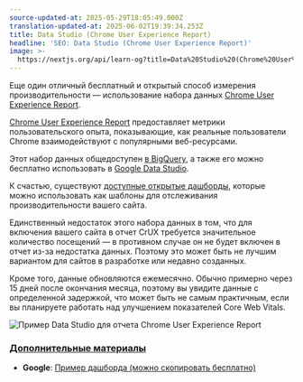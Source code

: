 ```yaml
---
source-updated-at: 2025-05-29T18:05:49.000Z
translation-updated-at: 2025-06-02T19:39:34.253Z
title: Data Studio (Chrome User Experience Report)
headline: 'SEO: Data Studio (Chrome User Experience Report)'
image: >-
  https://nextjs.org/api/learn-og?title=Data%20Studio%20(Chrome%20User%20Experience%20Report)&amp;chapter=33
---
```


Еще один отличный бесплатный и открытый способ измерения производительности — использование набора данных [Chrome User Experience Report](https://developers.google.com/web/tools/chrome-user-experience-report).

[Chrome User Experience Report](https://developers.google.com/web/tools/chrome-user-experience-report) предоставляет метрики пользовательского опыта, показывающие, как реальные пользователи Chrome взаимодействуют с популярными веб-ресурсами.

Этот набор данных общедоступен [в BigQuery](https://console.cloud.google.com/bigquery?project=chrome-ux-report), а также его можно бесплатно использовать в [Google Data Studio](https://datastudio.google.com/overview).

К счастью, существуют [доступные открытые дашборды](https://g.co/chromeuxdash), которые можно использовать как шаблоны для отслеживания производительности вашего сайта.

Единственный недостаток этого набора данных в том, что для включения вашего сайта в отчет CrUX требуется значительное количество посещений — в противном случае он не будет включен в отчет из-за недостатка данных. Поэтому это может быть не лучшим вариантом для сайтов в разработке или недавно созданных.

Кроме того, данные обновляются ежемесячно. Обычно примерно через 15 дней после окончания месяца, поэтому вы увидите данные с определенной задержкой, что может быть не самым практичным, если вы планируете работать над улучшением показателей Core Web Vitals.

![Пример Data Studio для отчета Chrome User Experience Report](https://h8DxKfmAPhn8O0p3.public.blob.vercel-storage.com/learn/pages-router/seo/data-studio.png)

### [Дополнительные материалы](#further-reading)

*   **Google**: [Пример дашборда (можно скопировать бесплатно)](https://web.dev/chrome-ux-report-data-studio-dashboard/)